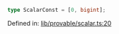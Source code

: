 ```ts
type ScalarConst = [0, bigint];
```

Defined in: [lib/provable/scalar.ts:20](https://github.com/o1-labs/o1js/blob/46b9772d07785397c4bd76a102bc9f6730d321bb/src/lib/provable/scalar.ts#L20)
